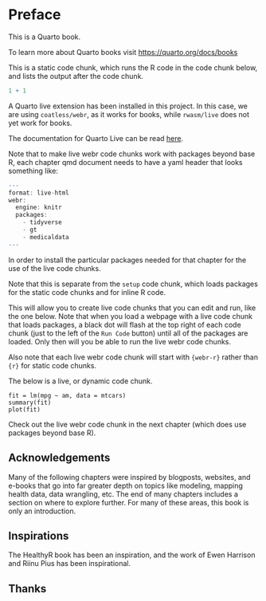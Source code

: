 # Preface {.unnumbered}


This is a Quarto book.

To learn more about Quarto books visit <https://quarto.org/docs/books>

This is a static code chunk, which runs the R code in the code chunk below, and lists the output after the code chunk.

```r
1 + 1
```

A Quarto live extension has been installed in this project. In this case, we are using `coatless/webr`, as it works for books, while `rwasm/live` does not yet work for books.

The documentation for Quarto Live can be read [here](https://github.com/r-wasm/quarto-live#readme).

Note that to make live webr code chunks work with packages beyond base R, each chapter qmd document needs to have a yaml header that looks something like:

```r
---
format: live-html
webr:
  engine: knitr
  packages:
    - tidyverse
    - gt
    - medicaldata
---
```

In order to install the particular packages needed for that chapter for the use of the live code chunks. 

Note that this is separate from the `setup` code chunk, which loads packages for the static code chunks and for inline R code.

This will allow you to create live code chunks that you can edit and run, like the one below.
Note that when you load a webpage with a live code chunk that loads packages, a black dot will flash at the top right of each code chunk (just to the left of the `Run Code` button) until all of the packages are loaded. Only then will you be able to run the live webr code chunks.

Also note that each live webr code chunk will start with `{webr-r}` rather than `{r}` for static code chunks.

The below is a live, or dynamic code chunk.

```webr-r
fit = lm(mpg ~ am, data = mtcars)
summary(fit)
plot(fit)
```

Check out the live webr code chunk in the next chapter (which does use packages beyond base R).

## Acknowledgements
Many of the following chapters were inspired by blogposts, websites, and e-books that go into far greater depth on topics like modeling, mapping health data, data wrangling, etc. The end of many chapters includes a section on where to explore further. For many of these areas, this book is only an introduction.

## Inspirations
The HealthyR book has been an inspiration, and the work of Ewen Harrison and Riinu Pius has been inspirational.

## Thanks
